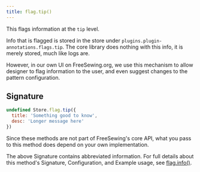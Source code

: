 ```yaml
---
title: flag.tip()
---
```


This flags information at the `tip` level.

Info that is flagged is stored in the store under `plugins.plugin-annotations.flags.tip`.
The core library does nothing with this info, it is merely stored, much like logs are.

However, in our own UI on FreeSewing.org, we use this mechanism to allow
designer to flag information to the user, and even suggest changes to the
pattern configuration.


## Signature

```js
undefined Store.flag.tip({
  title: 'Something good to know',
  desc: 'Longer message here'
})
```

Since these methods are not part of FreeSewing's core API, what you pass to this method does depend on your own implementation.

<Related>

The above Signature contains abbreviated information.
For full details about this method's Signature, Configuration, and
Example usage, see [flag.info()](/reference/store-methods/flag.info).

</Related>
